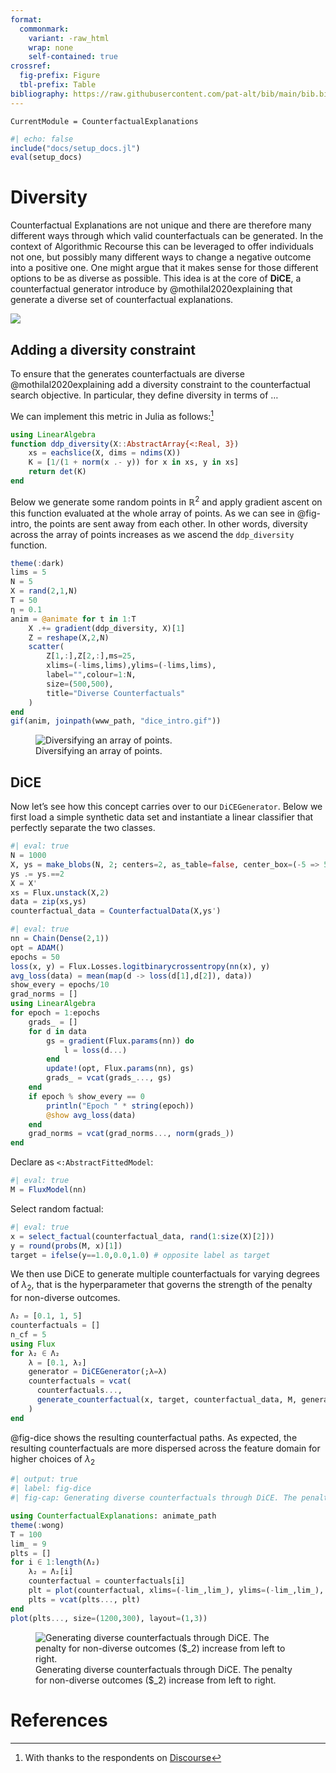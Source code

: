```yaml
---
format: 
  commonmark:
    variant: -raw_html
    wrap: none
    self-contained: true
crossref:
  fig-prefix: Figure
  tbl-prefix: Table
bibliography: https://raw.githubusercontent.com/pat-alt/bib/main/bib.bib
---
```


```@meta
CurrentModule = CounterfactualExplanations 
```

```julia
#| echo: false
include("docs/setup_docs.jl")
eval(setup_docs)
```

# Diversity

Counterfactual Explanations are not unique and there are therefore many different ways through which valid counterfactuals can be generated. In the context of Algorithmic Recourse this can be leveraged to offer individuals not one, but possibly many different ways to change a negative outcome into a positive one. One might argue that it makes sense for those different options to be as diverse as possible. This idea is at the core of **DiCE**, a counterfactual generator introduce by @mothilal2020explaining that generate a diverse set of counterfactual explanations.

![](https://discourse.julialang.org/t/getting-around-zygote-mutating-array-issue/83907/2)

## Adding a diversity constraint

To ensure that the generates counterfactuals are diverse @mothilal2020explaining add a diversity constraint to the counterfactual search objective. In particular, they define diversity in terms of ...

We can implement this metric in Julia as follows:^[With thanks to the respondents on [Discourse](https://discourse.julialang.org/t/getting-around-zygote-mutating-array-issue/83907/2.png)]

```julia
using LinearAlgebra
function ddp_diversity(X::AbstractArray{<:Real, 3})
    xs = eachslice(X, dims = ndims(X))
    K = [1/(1 + norm(x .- y)) for x in xs, y in xs]
    return det(K)
end
```

Below we generate some random points in $\mathbb{R}^2$ and apply gradient ascent on this function evaluated at the whole array of points. As we can see in @fig-intro, the points are sent away from each other. In other words, diversity across the array of points increases as we ascend the `ddp_diversity` function. 

```julia
theme(:dark)
lims = 5
N = 5
X = rand(2,1,N)
T = 50
η = 0.1
anim = @animate for t in 1:T
    X .+= gradient(ddp_diversity, X)[1]
    Z = reshape(X,2,N)
    scatter(
        Z[1,:],Z[2,:],ms=25, 
        xlims=(-lims,lims),ylims=(-lims,lims),
        label="",colour=1:N,
        size=(500,500),
        title="Diverse Counterfactuals"
    )
end
gif(anim, joinpath(www_path, "dice_intro.gif"))
```

![Diversifying an array of points.](../www/dice_intro.gif){#fig-intro}

## DiCE 

Now let's see how this concept carries over to our `DiCEGenerator`. Below we first load a simple synthetic data set and instantiate a linear classifier that perfectly separate the two classes. 

```julia
#| eval: true
N = 1000
X, ys = make_blobs(N, 2; centers=2, as_table=false, center_box=(-5 => 5), cluster_std=0.5)
ys .= ys.==2
X = X'
xs = Flux.unstack(X,2)
data = zip(xs,ys)
counterfactual_data = CounterfactualData(X,ys')
```

```julia
#| eval: true
nn = Chain(Dense(2,1))
opt = ADAM()
epochs = 50
loss(x, y) = Flux.Losses.logitbinarycrossentropy(nn(x), y)
avg_loss(data) = mean(map(d -> loss(d[1],d[2]), data))
show_every = epochs/10
grad_norms = []
using LinearAlgebra
for epoch = 1:epochs
    grads_ = []
    for d in data
        gs = gradient(Flux.params(nn)) do
            l = loss(d...)
        end
        update!(opt, Flux.params(nn), gs)
        grads_ = vcat(grads_..., gs)
    end
    if epoch % show_every == 0
        println("Epoch " * string(epoch))
        @show avg_loss(data)
    end
    grad_norms = vcat(grad_norms..., norm(grads_))
end
```

Declare as `<:AbstractFittedModel`:

```julia
#| eval: true
M = FluxModel(nn)
```

Select random factual:

```julia
#| eval: true
x = select_factual(counterfactual_data, rand(1:size(X)[2])) 
y = round(probs(M, x)[1])
target = ifelse(y==1.0,0.0,1.0) # opposite label as target
```

We then use DiCE to generate multiple counterfactuals for varying degrees of $\lambda_2$, that is the hyperparameter that governs the strength of the penalty for non-diverse outcomes.

```julia
Λ₂ = [0.1, 1, 5]
counterfactuals = []
n_cf = 5
using Flux
for λ₂ ∈ Λ₂  
    λ = [0.1, λ₂]
    generator = DiCEGenerator(;λ=λ)
    counterfactuals = vcat(
      counterfactuals...,
      generate_counterfactual(x, target, counterfactual_data, M, generator; num_counterfactuals=n_cf)
    )
end
```

@fig-dice shows the resulting counterfactual paths. As expected, the resulting counterfactuals are more dispersed across the feature domain for higher choices of $\lambda_2$

```julia
#| output: true
#| label: fig-dice
#| fig-cap: Generating diverse counterfactuals through DiCE. The penalty for non-diverse outcomes ($\lambda_2) increase from left to right.

using CounterfactualExplanations: animate_path
theme(:wong)
T = 100
lim_ = 9
plts = []
for i ∈ 1:length(Λ₂)
    λ₂ = Λ₂[i]
    counterfactual = counterfactuals[i]  
    plt = plot(counterfactual, xlims=(-lim_,lim_), ylims=(-lim_,lim_), plot_up_to=T, title="λ₂=$(λ₂)")
    plts = vcat(plts..., plt)
end
plot(plts..., size=(1200,300), layout=(1,3))
```

![Generating diverse counterfactuals through DiCE. The penalty for non-diverse outcomes ($\lambda_2) increase from left to right.](../www/dice.png){#fig-dice}

# References

